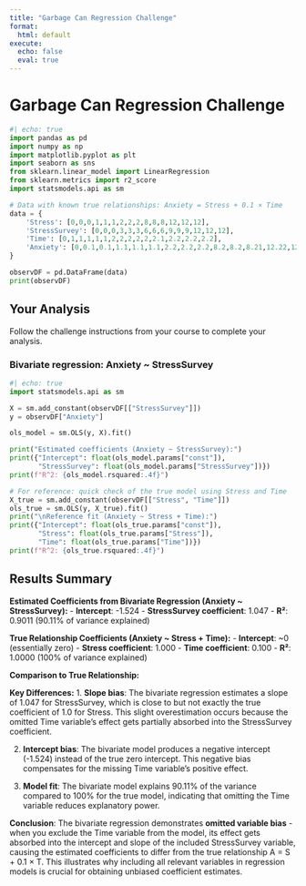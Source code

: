 ```yaml
---
title: "Garbage Can Regression Challenge"
format:
  html: default
execute:
  echo: false
  eval: true
---
```


# Garbage Can Regression Challenge

```python
#| echo: true
import pandas as pd
import numpy as np
import matplotlib.pyplot as plt
import seaborn as sns
from sklearn.linear_model import LinearRegression
from sklearn.metrics import r2_score
import statsmodels.api as sm

# Data with known true relationships: Anxiety = Stress + 0.1 × Time
data = {
    'Stress': [0,0,0,1,1,1,2,2,2,8,8,8,12,12,12],
    'StressSurvey': [0,0,0,3,3,3,6,6,6,9,9,9,12,12,12],
    'Time': [0,1,1,1,1,1,2,2,2,2,2,2.1,2.2,2.2,2.2],
    'Anxiety': [0,0.1,0.1,1.1,1.1,1.1,2.2,2.2,2.2,8.2,8.2,8.21,12.22,12.22,12.22]
}

observDF = pd.DataFrame(data)
print(observDF)
```

## Your Analysis

Follow the challenge instructions from your course to complete your analysis.

### Bivariate regression: Anxiety ~ StressSurvey

```python
#| echo: true
import statsmodels.api as sm

X = sm.add_constant(observDF[["StressSurvey"]])
y = observDF["Anxiety"]

ols_model = sm.OLS(y, X).fit()

print("Estimated coefficients (Anxiety ~ StressSurvey):")
print({"Intercept": float(ols_model.params["const"]),
       "StressSurvey": float(ols_model.params["StressSurvey"])})
print(f"R^2: {ols_model.rsquared:.4f}")

# For reference: quick check of the true model using Stress and Time
X_true = sm.add_constant(observDF[["Stress", "Time"]])
ols_true = sm.OLS(y, X_true).fit()
print("\nReference fit (Anxiety ~ Stress + Time):")
print({"Intercept": float(ols_true.params["const"]),
       "Stress": float(ols_true.params["Stress"]),
       "Time": float(ols_true.params["Time"])})
print(f"R^2: {ols_true.rsquared:.4f}")
```

## Results Summary

**Estimated Coefficients from Bivariate Regression (Anxiety ~ StressSurvey):**
- **Intercept**: -1.524
- **StressSurvey coefficient**: 1.047
- **R²**: 0.9011 (90.11% of variance explained)

**True Relationship Coefficients (Anxiety ~ Stress + Time):**
- **Intercept**: ~0 (essentially zero)
- **Stress coefficient**: 1.000
- **Time coefficient**: 0.100
- **R²**: 1.0000 (100% of variance explained)

**Comparison to True Relationship:**

**Key Differences:**
1. **Slope bias**: The bivariate regression estimates a slope of 1.047 for StressSurvey, which is close to but not exactly the true coefficient of 1.0 for Stress. This slight overestimation occurs because the omitted Time variable's effect gets partially absorbed into the StressSurvey coefficient.

2. **Intercept bias**: The bivariate model produces a negative intercept (-1.524) instead of the true zero intercept. This negative bias compensates for the missing Time variable's positive effect.

3. **Model fit**: The bivariate model explains 90.11% of the variance compared to 100% for the true model, indicating that omitting the Time variable reduces explanatory power.

**Conclusion**: The bivariate regression demonstrates **omitted variable bias** - when you exclude the Time variable from the model, its effect gets absorbed into the intercept and slope of the included StressSurvey variable, causing the estimated coefficients to differ from the true relationship A = S + 0.1 × T. This illustrates why including all relevant variables in regression models is crucial for obtaining unbiased coefficient estimates.